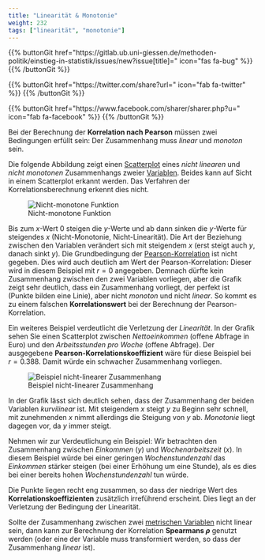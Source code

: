 ```yaml
---
title: "Linearität & Monotonie"
weight: 232
tags: ["linearität", "monotonie"]
---
```


{{% buttonGit href=\"https\:\/\/gitlab.ub.uni-giessen.de\/methoden-politik\/einstieg-in-statistik\/issues\/new?issue[title]=\" icon=\"fas fa-bug\" %}} {{% /buttonGit %}} 

{{% buttonGit href=\"https\:\/\/twitter.com\/share?url=\" icon=\"fab fa-twitter\" %}} {{% /buttonGit %}}

{{% buttonGit href=\"https\:\/\/www.facebook.com\/sharer\/sharer.php?u=\" icon=\"fab fa-facebook\" %}} {{% /buttonGit %}}

Bei der Berechnung der **Korrelation nach Pearson** müssen zwei Bedingungen erfüllt sein: Der Zusammenhang muss *linear* und *monoton* sein.

Die folgende Abbildung zeigt einen [Scatterplot](../../../glossar/scatterplot/index.html) eines *nicht linearen* und *nicht monotonen* Zusammenhangs zweier [Variablen](../../../glossar/variable/index.html). Beides kann auf Sicht in einem Scatterplot erkannt werden. Das Verfahren der Korrelationsberechnung erkennt dies nicht.

![Nicht-monotone Funktion](../images/nichtlinear1.png)

Bis zum $x$-Wert $0$ steigen die $y$-Werte und ab dann sinken die $y$-Werte für steigendes $x$ (Nicht-Monotonie, Nicht-Linearität). Die Art der Beziehung zwischen den Variablen verändert sich mit steigendem $x$ (erst steigt auch $y$, danach sinkt $y$). Die Grundbedingung der [Pearson-Korrelation](../../../glossar/pearsonsr/index.html) ist nicht gegeben. Dies wird auch deutlich am Wert der Pearson-Korrelation: Dieser wird in diesem Beispiel mit $r=0$ angegeben. Demnach dürfte kein Zusammenhang zwischen den zwei Variablen vorliegen, aber die Grafik zeigt sehr deutlich, dass ein Zusammenhang vorliegt, der perfekt ist (Punkte bilden eine Linie), aber nicht *monoton* und nicht *linear*. So kommt es zu einem falschen **Korrelationswert** bei der Berechnung der Pearson-Korrelation.

Ein weiteres Beispiel verdeutlicht die Verletzung der *Linearität*. In der Grafik sehen Sie einen Scatterplot zwischen *Nettoeinkommen* (offene Abfrage in Euro) und den *Arbeitsstunden pro Woche* (offene Abfrage). Der ausgegebene **Pearson-Korrelationskoeffizient** wäre für diese Beispiel bei $r=0.388$. Damit würde ein schwacher Zusammenhang vorliegen.

![Beispiel nicht-linearer Zusammenhang](../images/nichtlinear2.png)

In der Grafik lässt sich deutlich sehen, dass der Zusammenhang der beiden Variablen *kurvilinear* ist. Mit steigendem $x$ steigt $y$ zu Beginn sehr schnell, mit zunehmenden $x$ nimmt allerdings die Steigung von $y$ ab. *Monotonie* liegt dagegen vor, da $y$ immer steigt.

Nehmen wir zur Verdeutlichung ein Beispiel: Wir betrachten den Zusammenhang zwischen *Einkommen* ($y$) und *Wochenarbeitszeit* ($x$). In diesem Beispiel würde bei einer geringen *Wochenstundenzahl* das *Einkommen* stärker steigen (bei einer Erhöhung um eine Stunde), als es dies bei einer bereits hohen *Wochenstundenzahl* tun würde.

Die Punkte liegen recht eng zusammen, so dass der niedrige Wert des **Korrelationskoeffizienten** zusätzlich irreführend erscheint. Dies liegt an der Verletzung der Bedingung der Linearität.

Sollte der Zusammenhang zwischen zwei [metrischen Variablen](../../../glossar/metrischesskalenniveau/index.html) nicht linear sein, dann kann zur Berechnung der Korrelation **Spearmans $\rho$** genutzt werden (oder eine der Variable muss transformiert werden, so dass der Zusammenhang *linear* ist).